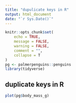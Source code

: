 ```yaml
---
title: "dupulicate keys in R"
output: html_document
date: "`r Sys.Date()`"
---
```


```r
knitr::opts_chunk$set(
	echo = TRUE,
	message = FALSE,
	warning = FALSE,
	comment = "",
	collapse = T
)
pg <- palmerpenguins::penguins
library(tidyverse)
```

## duplicate keys in R

```r
plot(pg$body_mass_g)
```

